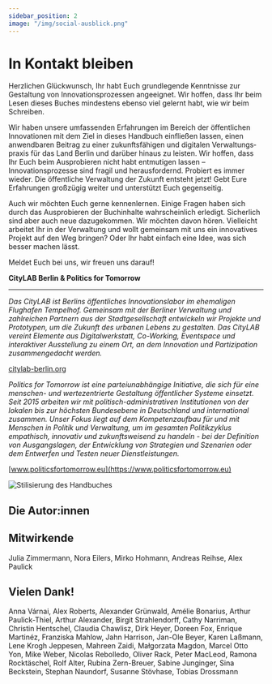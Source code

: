 ```yaml
---
sidebar_position: 2
image: "/img/social-ausblick.png"
---
```



# In Kontakt bleiben

Herzlichen Glückwunsch, Ihr habt Euch grundlegende Kenntnisse zur Gestaltung von Innovationsprozessen angeeignet. Wir hoffen, dass Ihr beim Lesen dieses Buches mindestens ebenso viel gelernt habt, wie wir beim Schreiben.

Wir haben unsere umfassenden Erfahrungen im Bereich der öffentlichen Innovationen mit dem Ziel in dieses Handbuch einfließen lassen, einen anwendbaren Beitrag zu einer zukunftsfähigen und digitalen Verwaltungs­praxis für das Land Berlin und darüber hinaus zu leisten. Wir hoffen, dass Ihr Euch beim Ausprobieren nicht habt entmutigen lassen – Innovationsprozesse sind fragil und herausfordernd. Probiert es immer wieder. Die öffentliche Verwaltung der Zukunft entsteht jetzt! Gebt Eure Erfahrungen großzügig weiter und unterstützt Euch gegenseitig.

Auch wir möchten Euch gerne kennenlernen. Einige Fragen haben sich durch das Ausprobieren der Buchinhalte wahrscheinlich erledigt. ­Sicherlich sind aber auch neue dazugekommen. Wir möchten davon hören. Vielleicht arbeitet Ihr in der Verwaltung und wollt gemeinsam mit uns ein innovatives Projekt auf den Weg bringen? Oder Ihr habt einfach eine Idee, was sich besser machen lässt.

Meldet Euch bei uns, wir freuen uns darauf!

**CityLAB Berlin & Politics for Tomorrow**

<hr className="block h-px bg-grey-100 w-1/4 !my-8" />

_Das CityLAB ist Berlins öffentliches Innovationslabor im ehemaligen Flughafen Tempelhof. Gemeinsam mit der Berliner Verwaltung und zahlreichen Partnern aus der Stadtgesellschaft entwickeln wir Projekte und Prototypen, um die Zukunft des urbanen Lebens zu gestalten. Das CityLAB vereint Elemente aus Digitalwerkstatt, Co-Working, Eventspace und interaktiver Ausstellung zu einem Ort, an dem Innovation und Partizipation zusammengedacht werden._

[citylab-berlin.org](https://citylab-berlin.org)

_Politics for Tomorrow ist eine parteiunabhängige Initiative, die sich für eine menschen- und wertezentrierte Gestaltung öffentlicher Systeme einsetzt. Seit 2015 arbeiten wir mit politisch-administrativen Institutionen von der lokalen bis zur höchsten Bundesebene in Deutschland und international zusammen. Unser Fokus liegt auf dem Kompetenzaufbau für und mit Menschen in Politik und Verwaltung, um im gesamten Politikzyklus empathisch, innovativ und zukunftsweisend zu handeln - bei der Definition von Ausgangslagen, der Entwicklung von Strategien und Szenarien oder dem Entwerfen und Testen neuer Dienstleistungen._

[www.politicsfortomorrow.eu](https://www.politicsfortomorrow.eu)

![Stilisierung des Handbuches](/img/07_buch.svg)

## Die Autor:innen

<div
  className={clsx(
    "!mt-7 md:!mt-12 pb-10",
    "grid grid-cols-1 gap-y-7 md:gap-y-16"
  )}
>
  <PersonCard
    name="Caroline Paulick-Thiel"
    description="Als Direktorin von Politics for Tomorrow und Mitbegründerin der Creative Bureaucracy Festival Academy, setze ich mich für das kreative Beantworten konkreter öffentlicher Fragestellungen ein. Für mich ist das Buch eine belastbare Brücke zwischen Theorie und Praxis, um öffentliche Innovationsprozesse eigenständig und verantwortungsvoll zu gestalten."
    imageUrl="/img/portrait-cpt.webp"
  />
  <PersonCard
    name="Joshua Pacheco"
    description="Kollaboration und Partizipation bei der Gestaltung für öffentliche Interessen zu ermöglichen, beschäftigte mich als Service Designer im CityLAB Berlin. Um beim Navigieren durch die komplexen Herausforderungen zu nachhaltigen und wirkungsvollen Ergebnissen zu gelangen, sind verschiedene Ansätze möglich – dieses Buch ist einer der vielversprechenden."
    imageUrl="/img/portrait-jp.webp"
  />
  <PersonCard
    name="Henrike Arlt"
    description="Wie können Veränderungen ermöglicht werden, wenn der zentrale Erfolgsfaktor von Verwaltung seit Jahrzehnten Beständigkeit lautet? Als Innovationsagentin und Beraterin im Inhouse Consulting der Bundesagentur für Arbeit versuche ich dieses Leitmotiv auf den Kopf zu stellen und neu zu interpretieren. Meine wichtigsten Erkenntnisse auf dem bisherigen Weg sind in dieses Buch eingeflossen."
    imageUrl="/img/portrait-ra.webp"
  />
  <PersonCard
    name="Andrej Balaz"
    description="Von Huch? zu Aha! Die Reise von Innovationsfragen über Erkenntnisgewinnung bis hin zur Kreation besserer Dienstleistungen beschäftigt mich als Service Designer seit mehr als 8 Jahren. Das Handbuch sehe ich als den perfekten Katalysator, um bereits heute Neues auszuprobieren – damit die bessere Welt von morgen nicht länger auf uns warten muss."
    imageUrl="/img/portrait-ab.webp"
  />
  <PersonCard
    name="Andrea Ramírez Sabat"
    description="Als Designerin weiß ich, wie wichtig es ist, über einen zuverlässigen Satz von Werkzeugen und Methoden zu verfügen, mit denen sich Teams auf eine Innovationsreise begeben können. Ich bin davon überzeugt, dass dieses Buch mehr als nur eine Anleitung für diejenigen ist, die im öffentlichen Sektor etwas bewirken wollen. Es kann den langfristigen Kompetenzaufbau in der öffentlichen Verwaltung unterstützen."
    imageUrl="/img/portrait-ars.webp"
  />
  <PersonCard
    name="Bettina Köbler"
    description="Als Service Designerin und Dozentin begleite ich multidisziplinäre Teams, einen unvoreingenommenen und radikal nutzerzentrierten Blick auf die Gestaltung dessen zu entwickeln, was sein könnte. Mit dem Handbuch möchte ich dazu befähigen Innovationsprozesse in der öffentlichen Verwaltung zu etablieren und sich bei der Bewältigung gesellschaftlicher Herausforderungen von den Bedürfnissen der Bürger:innen leiten zu lassen."
    imageUrl="/img/portrait-bk.webp"
  />
</div>

## Mitwirkende

Julia Zimmermann, Nora Eilers, Mirko Hohmann, Andreas Reihse, Alex Paulick

## Vielen Dank!

Anna Várnai, Alex Roberts, Alexander Grünwald, Amélie Bonarius, Arthur Paulick-Thiel, Arthur Alexander, Birgit Strahlendorff, Cathy Narriman, Christin Hentschel, Claudia Chawlisz, Dirk Heyer, Doreen Fox, Enrique Martinéz, Franziska Mahlow, Jahn Harrison, Jan-Ole Beyer, Karen Laßmann, Lene Krogh Jeppesen, Mahreen Zaidi, Małgorzata Magdon, Marcel Otto Yon, Mike Weber, Nicolas Rebolledo, Oliver Rack, Peter MacLeod, Ramona Rocktäschel, Rolf Alter, Rubina Zern-Breuer, Sabine Junginger, Sina Beckstein, Stephan Naundorf, Susanne Stövhase, Tobias Drossmann
